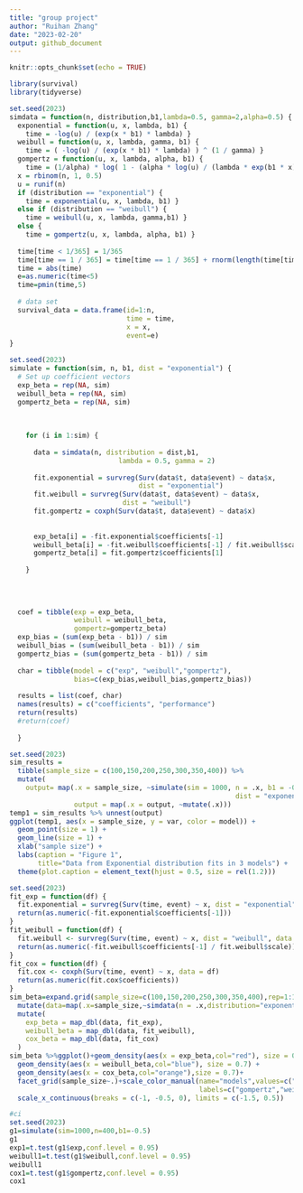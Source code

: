```yaml
---
title: "group project"
author: "Ruihan Zhang"
date: "2023-02-20"
output: github_document
---
```


 ```r
knitr::opts_chunk$set(echo = TRUE)
```

```r
library(survival)
library(tidyverse)
```

```r
set.seed(2023)
simdata = function(n, distribution,b1,lambda=0.5, gamma=2,alpha=0.5) {
  exponential = function(u, x, lambda, b1) {
    time = -log(u) / (exp(x * b1) * lambda) }  
  weibull = function(u, x, lambda, gamma, b1) {
    time = ( -log(u) / (exp(x * b1) * lambda) ) ^ (1 / gamma) }
  gompertz = function(u, x, lambda, alpha, b1) {
    time = (1/alpha) * log( 1 - (alpha * log(u) / (lambda * exp(b1 * x))) ) }
  x = rbinom(n, 1, 0.5)
  u = runif(n)
  if (distribution == "exponential") {
    time = exponential(u, x, lambda, b1) } 
  else if (distribution == "weibull") {
    time = weibull(u, x, lambda, gamma,b1) }
  else { 
    time = gompertz(u, x, lambda, alpha, b1) } 
  
  time[time < 1/365] = 1/365
  time[time == 1 / 365] = time[time == 1 / 365] + rnorm(length(time[time == 1 / 365]), 0, 1e-4)
  time = abs(time)
  e=as.numeric(time<5)
  time=pmin(time,5)
  
  # data set
  survival_data = data.frame(id=1:n,
                             time = time,
                             x = x,
                             event=e)
}
```


```r
set.seed(2023)
simulate = function(sim, n, b1, dist = "exponential") {
  # Set up coefficient vectors
  exp_beta = rep(NA, sim)
  weibull_beta = rep(NA, sim)
  gompertz_beta = rep(NA, sim)
  
 
    
    for (i in 1:sim) {
      
      data = simdata(n, distribution = dist,b1, 
                           lambda = 0.5, gamma = 2)
      
      fit.exponential = survreg(Surv(data$t, data$event) ~ data$x, 
                                dist = "exponential") 
      fit.weibull = survreg(Surv(data$t, data$event) ~ data$x, 
                            dist = "weibull")
      fit.gompertz = coxph(Surv(data$t, data$event) ~ data$x)
      
       
      exp_beta[i] = -fit.exponential$coefficients[-1]
      weibull_beta[i] = -fit.weibull$coefficients[-1] / fit.weibull$scale
      gompertz_beta[i] = fit.gompertz$coefficients[1]
      
    }
  
    
   
  
  coef = tibble(exp = exp_beta,
                weibull = weibull_beta,
                gompertz=gompertz_beta)
  exp_bias = (sum(exp_beta - b1)) / sim 
  weibull_bias = (sum(weibull_beta - b1)) / sim
  gompertz_bias = (sum(gompertz_beta - b1)) / sim
  
  char = tibble(model = c("exp", "weibull","gompertz"),
                bias=c(exp_bias,weibull_bias,gompertz_bias))
  
  results = list(coef, char)
  names(results) = c("coefficients", "performance")
  return(results)
  #return(coef)
  
  }
```

```r
set.seed(2023)
sim_results = 
  tibble(sample_size = c(100,150,200,250,300,350,400)) %>% 
  mutate(
    output= map(.x = sample_size, ~simulate(sim = 1000, n = .x, b1 = -0.5, 
                                                        dist = "exponential")$performance),
                output = map(.x = output, ~mutate(.x)))
temp1 = sim_results %>% unnest(output) 
ggplot(temp1, aes(x = sample_size, y = var, color = model)) +
  geom_point(size = 1) +
  geom_line(size = 1) +
  xlab("sample size") +
  labs(caption = "Figure 1",
       title="Data from Exponential distribution fits in 3 models") + 
  theme(plot.caption = element_text(hjust = 0.5, size = rel(1.2)))
```

```r
set.seed(2023)
fit_exp = function(df) {
  fit.exponential = survreg(Surv(time, event) ~ x, dist = "exponential", data = df)
  return(as.numeric(-fit.exponential$coefficients[-1]))
}
fit_weibull = function(df) {
  fit.weibull <- survreg(Surv(time, event) ~ x, dist = "weibull", data = df)
  return(as.numeric(-fit.weibull$coefficients[-1] / fit.weibull$scale))
}
fit_cox = function(df) {
  fit.cox <- coxph(Surv(time, event) ~ x, data = df)
  return(as.numeric(fit.cox$coefficients))
}
sim_beta=expand.grid(sample_size=c(100,150,200,250,300,350,400),rep=1:1000) %>%
  mutate(data=map(.x=sample_size,~simdata(n = .x,distribution="exponential", b1=-0.5))) %>%
  mutate(
    exp_beta = map_dbl(data, fit_exp),
    weibull_beta = map_dbl(data, fit_weibull),
    cox_beta = map_dbl(data, fit_cox)
  ) 
sim_beta %>%ggplot()+geom_density(aes(x = exp_beta,col="red"), size = 0.7) +
  geom_density(aes(x = weibull_beta,col="blue"), size = 0.7) +
  geom_density(aes(x = cox_beta,col="orange"),size = 0.7)+
  facet_grid(sample_size~.)+scale_color_manual(name="models",values=c("blue"="blue","red"="red","orange"="orange"),
                                               labels=c("gompertz","weibull","exp"))+
  scale_x_continuous(breaks = c(-1, -0.5, 0), limits = c(-1.5, 0.5))
```


```r
#ci 
set.seed(2023)
g1=simulate(sim=1000,n=400,b1=-0.5)
g1
exp1=t.test(g1$exp,conf.level = 0.95)
weibull1=t.test(g1$weibull,conf.level = 0.95)
weibull1
cox1=t.test(g1$gompertz,conf.level = 0.95)
cox1
```
